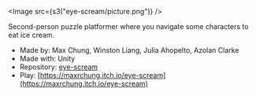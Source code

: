 
<Image src={s3("eye-scream/picture.png")} />

Second-person puzzle platformer where you navigate some characters to eat ice
cream.

- Made by: Max Chung, Winston Liang, Julia Ahopelto, Azolan Clarke
- Made with: Unity
- Repository: [eye-scream](https://github.com/maxrchung/eye-scream)
- Play: [https://maxrchung.itch.io/eye-scream](https://maxrchung.itch.io/eye-scream)
